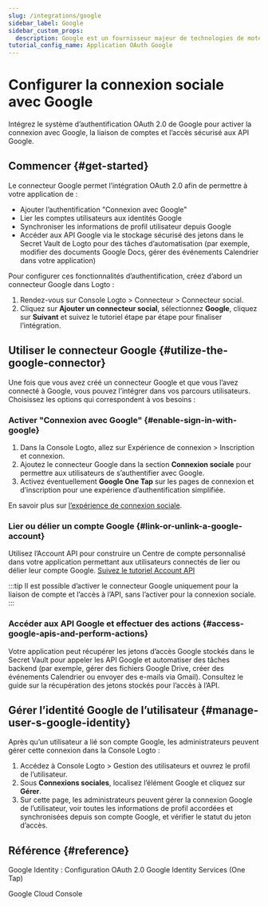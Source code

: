 ```yaml
---
slug: /integrations/google
sidebar_label: Google
sidebar_custom_props:
  description: Google est un fournisseur majeur de technologies de moteur de recherche et de services de messagerie électronique.
tutorial_config_name: Application OAuth Google
---
```




# Configurer la connexion sociale avec Google

Intégrez le système d’authentification OAuth 2.0 de Google pour activer la connexion avec Google, la liaison de comptes et l’accès sécurisé aux API Google.

<GuideTip />

## Commencer \{#get-started}

Le connecteur Google permet l’intégration OAuth 2.0 afin de permettre à votre application de :

- Ajouter l’authentification "Connexion avec Google"
- Lier les comptes utilisateurs aux identités Google
- Synchroniser les informations de profil utilisateur depuis Google
- Accéder aux API Google via le stockage sécurisé des jetons dans le Secret Vault de Logto pour des tâches d’automatisation (par exemple, modifier des documents Google Docs, gérer des événements Calendrier dans votre application)

Pour configurer ces fonctionnalités d’authentification, créez d’abord un connecteur Google dans Logto :

1. Rendez-vous sur <CloudLink to="/connectors/social">Console Logto > Connecteur > Connecteur social</CloudLink>.
2. Cliquez sur **Ajouter un connecteur social**, sélectionnez **Google**, cliquez sur **Suivant** et suivez le tutoriel étape par étape pour finaliser l’intégration.

<Integration />

## Utiliser le connecteur Google \{#utilize-the-google-connector}

Une fois que vous avez créé un connecteur Google et que vous l’avez connecté à Google, vous pouvez l’intégrer dans vos parcours utilisateurs. Choisissez les options qui correspondent à vos besoins :

### Activer "Connexion avec Google" \{#enable-sign-in-with-google}

1. Dans la Console Logto, allez sur <CloudLink to="/sign-in-experience/sign-up-and-sign-in">Expérience de connexion > Inscription et connexion</CloudLink>.
2. Ajoutez le connecteur Google dans la section **Connexion sociale** pour permettre aux utilisateurs de s’authentifier avec Google.
3. Activez éventuellement **Google One Tap** sur les pages de connexion et d’inscription pour une expérience d’authentification simplifiée.

En savoir plus sur [l’expérience de connexion sociale](/end-user-flows/sign-up-and-sign-in/social-sign-in).

### Lier ou délier un compte Google \{#link-or-unlink-a-google-account}

Utilisez l’Account API pour construire un Centre de compte personnalisé dans votre application permettant aux utilisateurs connectés de lier ou délier leur compte Google. [Suivez le tutoriel Account API](/end-user-flows/account-settings/by-account-api#link-a-new-social-connection)

:::tip
Il est possible d’activer le connecteur Google uniquement pour la liaison de compte et l’accès à l’API, sans l’activer pour la connexion sociale.
:::

### Accéder aux API Google et effectuer des actions \{#access-google-apis-and-perform-actions}

Votre application peut récupérer les jetons d’accès Google stockés dans le Secret Vault pour appeler les API Google et automatiser des tâches backend (par exemple, gérer des fichiers Google Drive, créer des événements Calendrier ou envoyer des e-mails via Gmail). Consultez le guide sur la récupération des jetons stockés pour l’accès à l’API.

## Gérer l’identité Google de l’utilisateur \{#manage-user-s-google-identity}

Après qu’un utilisateur a lié son compte Google, les administrateurs peuvent gérer cette connexion dans la Console Logto :

1. Accédez à <CloudLink to="/users">Console Logto > Gestion des utilisateurs</CloudLink> et ouvrez le profil de l’utilisateur.
2. Sous **Connexions sociales**, localisez l’élément Google et cliquez sur **Gérer**.
3. Sur cette page, les administrateurs peuvent gérer la connexion Google de l’utilisateur, voir toutes les informations de profil accordées et synchronisées depuis son compte Google, et vérifier le statut du jeton d’accès.

## Référence \{#reference}

<Url href="https://developers.google.com/identity/protocols/oauth2/openid-connect#appsetup">
  Google Identity : Configuration OAuth 2.0
</Url>

<Url href="https://developers.google.com/identity/gsi/web/guides/overview">
  Google Identity Services (One Tap)
</Url>

<Url href="https://console.cloud.google.com/">Google Cloud Console</Url>
